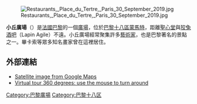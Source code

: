 [[File:Restaurants,_Place_du_Tertre,_Paris_30_September_2019.jpg|thumbnail]]

'''小丘廣場'''（{{lang-fr|'''Place du Tertre'''}}）是[[法國|法國]][[巴黎|巴黎]]的一個[[廣場|廣場]]，位於[[巴黎十八區|巴黎十八區]][[蒙馬特|蒙馬特]]，距離[[聖心堂|聖心堂]]與[[狡兔酒吧|狡兔酒吧]]（Lapin Agile）不遠。小丘廣場經常聚集許多[[藝術家|藝術家]]，也是巴黎著名的景點之一。畢卡索等眾多知名畫家曾在這裡居住。

==外部連結==
*[http://maps.google.com/maps?q=paris,+france&ll=48.886702,2.341075&spn=0.003003,0.010274&t=h&hl=en Satellite image from Google Maps]
*[http://www.visitonweb.com/wikipedia/paris/flash/vue01-montmartre-place-du-tertre-paris-uk.html Virtual tour 360 degrees: use the mouse to turn around] {{Wayback|url=http://www.visitonweb.com/wikipedia/paris/flash/vue01-montmartre-place-du-tertre-paris-uk.html |date=20120210210845 }}

{{coord|48|53|12|N|2|20|27|E|type:landmark_region:FR|display=title}}
{{巴黎名胜}}

[[Category:巴黎廣場|Category:巴黎廣場]]
[[Category:巴黎十八区|Category:巴黎十八区]]